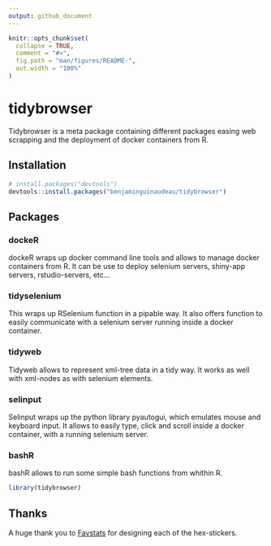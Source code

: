 ```yaml
---
output: github_document
---
```


<!-- README.md is generated from README.Rmd. Please edit that file -->

```r
knitr::opts_chunk$set(
  collapse = TRUE,
  comment = "#>",
  fig.path = "man/figures/README-",
  out.width = "100%"
)
```

# tidybrowser

<!-- badges: start -->
<!-- badges: end -->

Tidybrowser is a meta package containing different packages easing web scrapping and the deployment of docker containers from R. 

## Installation

``` r
# install.packages("devtools")
devtools::install.packages("benjaminguinaudeau/tidybrowser")
```

## Packages

### dockeR

dockeR wraps up docker command line tools and allows to manage docker containers from R. It can be use to deploy selenium servers, shiny-app servers, rstudio-servers, etc...

### tidyselenium

This wraps up RSelenium function in a pipable way. It also offers function to easily communicate with a selenium server running inside a docker container. 

### tidyweb

Tidyweb allows to represent xml-tree data in a tidy way. It works as well with xml-nodes as with selenium elements. 

### selinput

Selinput wraps up the python library pyautogui, which emulates mouse and keyboard input. It allows to easily type, click and scroll inside a docker container, with a running selenium server. 

### bashR

bashR allows to run some simple bash functions from whithin R.

```r
library(tidybrowser)
```


## Thanks

A huge thank you to [Favstats](https://github.com/favstats) for designing each of the hex-stickers. 
